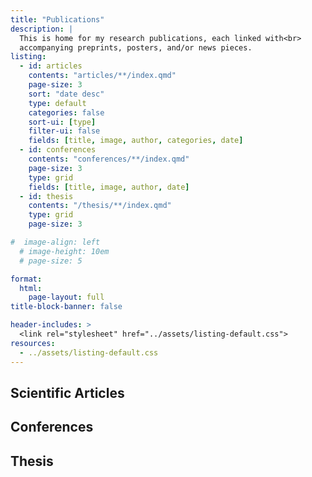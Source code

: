 ```yaml
---
title: "Publications" 
description: |
  This is home for my research publications, each linked with<br>
  accompanying preprints, posters, and/or news pieces.
listing:
  - id: articles
    contents: "articles/**/index.qmd"
    page-size: 3
    sort: "date desc"
    type: default
    categories: false
    sort-ui: [type]
    filter-ui: false
    fields: [title, image, author, categories, date]
  - id: conferences
    contents: "conferences/**/index.qmd"    
    page-size: 3
    type: grid
    fields: [title, image, author, date]
  - id: thesis
    contents: "/thesis/**/index.qmd"    
    type: grid
    page-size: 3    

#  image-align: left
  # image-height: 10em
  # page-size: 5

format: 
  html: 
    page-layout: full
title-block-banner: false

header-includes: >
  <link rel="stylesheet" href="../assets/listing-default.css">
resources:
  - ../assets/listing-default.css
---
```




## Scientific Articles

:::{#articles}
:::

## Conferences

:::{#conferences}
:::

## Thesis

:::{#conference}
:::